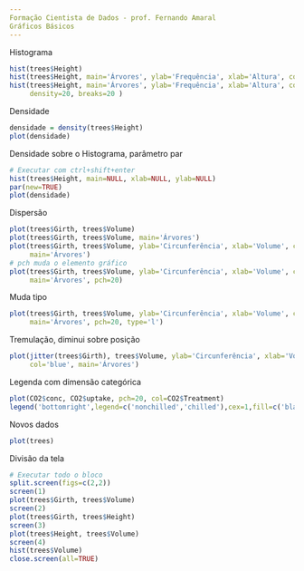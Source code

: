 ```yaml
---
Formação Cientista de Dados - prof. Fernando Amaral
Gráficos Básicos
---
```

Histograma
```r
hist(trees$Height)
hist(trees$Height, main='Árvores', ylab='Frequência', xlab='Altura', col='blue')
hist(trees$Height, main='Árvores', ylab='Frequência', xlab='Altura', col='blue',
     density=20, breaks=20 )
```
Densidade
```r
densidade = density(trees$Height)
plot(densidade)
```
Densidade sobre o Histograma, parâmetro par
```r
# Executar com ctrl+shift+enter
hist(trees$Height, main=NULL, xlab=NULL, ylab=NULL)
par(new=TRUE)
plot(densidade)
```
Dispersão
```r
plot(trees$Girth, trees$Volume)
plot(trees$Girth, trees$Volume, main='Árvores')
plot(trees$Girth, trees$Volume, ylab='Circunferência', xlab='Volume', col='green',
     main='Árvores')
# pch muda o elemento gráfico 
plot(trees$Girth, trees$Volume, ylab='Circunferência', xlab='Volume', col='green',
     main='Árvores', pch=20)

```
Muda tipo
```r
plot(trees$Girth, trees$Volume, ylab='Circunferência', xlab='Volume', col='blue',
     main='Árvores', pch=20, type='l')
```
Tremulação, diminui sobre posição
```r
plot(jitter(trees$Girth), trees$Volume, ylab='Circunferência', xlab='Volume',
     col='blue', main='Árvores')
```
Legenda com dimensão categórica 
```r
plot(CO2$conc, CO2$uptake, pch=20, col=CO2$Treatment)
legend('bottomright',legend=c('nonchilled','chilled'),cex=1,fill=c('black','red'))
```
Novos dados
```r
plot(trees)
```
Divisão da tela
```r
# Executar todo o bloco
split.screen(figs=c(2,2))
screen(1)
plot(trees$Girth, trees$Volume)
screen(2)
plot(trees$Girth, trees$Height)
screen(3)
plot(trees$Height, trees$Volume)
screen(4)
hist(trees$Volume)
close.screen(all=TRUE)
```






